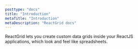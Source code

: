 ```yaml
---
posttype: "docs"
title: "Introduction"
metaTitle: "Introduction"
metaDescription: "ReactGrid docs"
---
```


ReactGrid lets you create custom data grids inside your ReactJS applications, which look and feel like spreadsheets.
